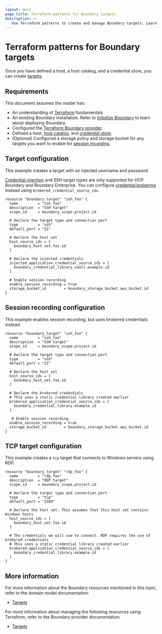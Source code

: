 ```yaml
---
layout: docs
page_title: Terraform patterns for Boundary targets
description: >-
   Use Terraform patterns to create and manage Boundary targets. Learn how to configure SSH and TCP targets, inject passwords, and enable session recording.
---
```


# Terraform patterns for Boundary targets

Once you have defined a host, a host catalog, and a credential store, you
can create [targets](/boundary/docs/concepts/domain-model/targets).

## Requirements

This document assumes the reader has:

- An understanding of [Terraform](/terraform/docs) fundamentals
- An existing Boundary installation. Refer to [Initialize Boundary](/boundary/docs/install-boundary/self-managed/initialize) to learn about deploying Boundary.
- Configured the [Terraform Boundary provider](/boundary/docs/install-boundary/terraform-patterns/#terraform-provider-configuration).
- Defined a host, [host catalog](/boundary/docs/install-boundary/terraform-patterns/terraform-hosts-and-host-management), and [credential store](/boundary/docs/install-boundary/terraform-patterns/terraform-credentials-and-credential-stores).
- (Optional) Configured a storage policy and storage bucket for any targets you want to enable for [session recording](/boundary/docs/install-boundary/terraform-patterns/terraform-session-recording).

## Target configuration

This example creates a target with an injected username and password.

<Note>

  [Credential injection](/boundary/docs/concepts/credential-management#credential-injection) and SSH target types are only supported for HCP Boundary and Boundary Enterprise. You can configure [credential brokering](/boundary/docs/concepts/credential-management#credential-brokering) instead using `brokered_credential_source_ids`.

</Note>

```hcl
resource "boundary_target" "ssh_foo" {
  name         = "ssh_foo"
  description  = "SSH target"
  scope_id     = boundary_scope.project.id

  # Declare the target type and connection port
  type         = "ssh"
  default_port = "22"

  # Declare the host set
  host_source_ids = [
    boundary_host_set.foo.id
  ]

  # Declare the injected credentials
  injected_application_credential_source_ids = [
    boundary_credential_library_vault.example.id
  ]

  # Enable session recording
  enable_session_recording = true
  storage_bucket_id        = boundary_storage_bucket.aws_bucket.id
}

```
## Session recording configuration

This example enables session recording, but uses brokered credentials instead.

```hcl
resource "boundary_target" "ssh_foo" {
  name         = "ssh_foo"
  description  = "SSH target"
  scope_id     = boundary_scope.project.id

  # Declare the target type and connection port
  type         = "ssh"
  default_port = "22"

  # Declare the host set
  host_source_ids = [
    boundary_host_set.foo.id
  ]

  # Declare the brokered credentials
  # This uses a static credential library created earlier
  brokered_application_credential_source_ids = [
    boundary_credential_library.example.id
  ]

   # Enable session recording.
  enable_session_recording = true
  storage_bucket_id        = boundary_storage_bucket.aws_bucket.id
}
```

## TCP target configuration

This example creates a `tcp` target that connects to Windows servers using RDP.

```hcl
resource "boundary_target" "rdp_foo" {
  name         = "rdp_foo"
  description  = "RDP target"
  scope_id     = boundary_scope.project.id

  # Declare the target type and connection port
  type         = "tcp"
  default_port = "3389"

  # Declare the host set. This assumes that this host set contains Windows hosts
  host_source_ids = [
    boundary_host_set.foo.id
  ]

  # The credentials we will use to connect. RDP requires the use of brokered credentials
  # This uses a static credential library created earlier
  brokered_application_credential_source_ids = [
    boundary_credential_library.example.id
  ]
}
```

## More information

For more information about the Boundary resources mentioned in this topic, refer to the domain model documentation:

- [Targets](/boundary/docs/concepts/domain-model/targets)

For more information about managing the following resources using Terraform, refer to the Boundary provider documentation:

- [Targets](https://registry.terraform.io/providers/hashicorp/boundary/latest/docs/resources/target/)